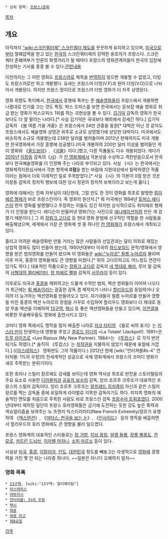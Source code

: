  * 상위 항목: [[프랑스/문화]]

[[목차]]

== 개요 ==
아직까지 [["wiki:스크린쿼터제" 스크린쿼터 제도]]를 꿋꿋하게 유지하고 있으며, [[미국]]으로부터 철폐압력을 받고 있는 [[한국]]의 스크린쿼터제의 강력한 옹호자가 프랑스다. 스크린 쿼터 존폐여부가 언론의 화젯거리가 될 때마다 프랑스의 영화관계자들이 한국의 입장에 찬성하는 기사를 종종 볼 수 있다.[http://news.naver.com/main/read.nhn?mode=LSD&mid=sec&sid1=106&oid=075&aid=0000005717 관련내용]

이전까지는 그 어떤 영화도 [[프랑스어]]로 제목을 [[번역]]하지 않으면 개봉할 수 없었고, 더빙도 프랑스어로만 하고 개봉했다. 요새는 프랑스어 더빙(V.F)과 원어 더빙(V.O)으로 나뉘어서 개봉된다. 하지만 프랑스 땅이므로 프랑스어 더빙 영화가 더 자주 상영된다. 

영화 취향도 특이해서, [[한국]]에서 흥행에 죽쑤는 준 [[예술]]영화들이 프랑스에서 개봉하면 나름대로 인기를 끄는 것도 특징. 박스 오피스를 보면 한국에서는 듣보잡 예술 영화로 취급 받는 영화가 박스오피스 1위를 하는 괴현상을 볼 수 있다. [[김기덕]] 감독의 영화가 한국보다도 더 잘 팔리는 나라다.[* 사실 김기덕은 국내보다 해외에서 강세긴 하다.] 김기덕 감독의 《봄 여름 가을 겨울》은 프랑스에서 24만 관중을 동원[* 대박은 아닌 것 같아도 프랑스에서도 예술영화 상영관 위주로 소규모 상영했기에 상당한 대박이다. 미국에서도 비슷하게 소규모 개봉했는데 238만 달러를 벌어들이며 2012년 현재까지도 미국 개봉한 한국영화에서 가장 흥행에 성공했다.(미국 개봉하여 200만 달러 이상을 벌어들인 게 이 영화와 《[[올드보이]]》, 《[[괴물]]》이다.]했고, 다른 작품들도 다수 개봉되었다. 게다가 [[2010년]] [[이창동]] 감독의《[[시]]》가 [[칸 영화제]]에서 각본상을 수상하고 격찬받음으로서 한국보다 한국예술영화를 더 인정해 주는 나라로 부각되고 있다. 사실 《시》는 한국에서는 영화제작지원심사에서 각본 항목에 '''0점'''을 받는 바람에 지원대상에서 탈락하였던 작품이라는 점에서 더욱 이례적인 일로 주목받았다.[* 사실 《시》의 각본이 0점 받은 것은 이창동 감독의 정치적 행보에 대한 당시 정권의 정치적 보복이라고 보는게 옳다.]

영화에 대해서는 진짜 자부심이 대단한데, 그럴 만도 한 것이 영화를 최초로 발명한 [[뤼미에르 형제]]가 바로 프랑스인이다. 즉 영화의 원산지.[* 뭐 미국에선 1894년 [[토머스 에디슨]]이 먼저 영화를 발명했다고 주장하는 이들도 있긴 하지만 상식적으로도 뤼미에르 형제가 더 인정을 받는다. 에디슨이 만들어낸 영화(?)는 사진으로 [[애니메이션]]처럼 만든 게 강했기 때문이다.] 그 외 [[장뤼크 고다르]] 등 현대 영화 문법에 선구적인 역할을 한 사람들을 배출해냈으며, 세계에서 가장 큰 영화제 셋 중 하나인 [[칸 영화제]]가 프랑스에서 개최되고 있다.

졸리고 어려운 예술영화만 만들 거라는 많은 사람들의 선입관과는 달리 의외로 재밌는 상업적 영화도 많이 만들어 왔는데, 1950년대부터 미국의 [[하드보일드]] 문학/영화에서 영향을 받은 범죄영화를 만들어 왔으며 이 영화들은 [[wiki:"누아르" 필름 누아르]]라 불리며 이후 미국, 홍콩의 영화들에도 큰 영향을 미쳤다.[* 위의 고다르하고도 어느정도 연관이 있기도 하다.] 대표적인 작품으로는 [[장뤼크 고다르]] 감독의 [[네 멋대로 해라]], 루이 말 감독의 [[사형대의 엘리베이터]], [[장 피에르 멜빌]] 감독의 [[사무라이]] 등이 있다.

이후로도 미국과 [[홍콩]]을 제외하고는 드물게 수작인 범죄, 액션 영화들이 이어져 나오다가 최근에는 [[뤽 베송]]이라는 걸출한 감독 겸 제작자가 나타나 [[할리우드]]와 동일하거나 오히려 더 능가하는 액션영화를 만들어오고 있다. 자기네들이 필름 누아르를 만들어 영향을 미친 홍콩의 액션 누아르의 장점을 거꾸로 수입하여 할리우드 영화보다 더 제대로 동양 무술 액션을 이해하여 [[13구역]], [[택시]] 등 좋은 액션영화들을 만들고 있으며, [[이연걸]]을 비롯한 무술배우들도 영화에 출연시키고 있다.

코미디 영화 쪽에서도 명작을 많이 배출한 나라로 [[자크 타티]]의 《윌로 씨의 휴가》는 [[미스터 빈]]이 탄생하는데 영향을 주었고 [[끌로드 지디]]의 <La Totale! (Jackpot!). 1991>은 [[트루 라이즈]]로 <Les Ripoux (My New Partner). 1984>는 《[[투캅스]]》로 각각 번안되기도 하였다.[* 솔직히 《투캅스》는 [[저작권]]을 지불하지 않았기 때문에 표절에 가깝다.] (《[[아스테릭스]]》 영화판도 그의 작품이다.) 2012년 현재 [wiki:"언터쳐블#s-4" 언터처블: 1%의 우정]의 전세계적인 성공으로 국제 영화계에서 프랑스의 코미디 영화가 새로 주목받는 분위기이다.

또한 호러나 스릴러 장르에도 강세를 보이는데 영화 역사상 최초로 반전을 스토리텔링의 주요 요소로 사용한 [[디아블릭]]과 [[공포의 보수]]의 감독, 앙리 조르주 크루조가 대표적인 프랑스의 스릴러 감독이다. 앙리 조르주 크루조는 [[알프레드 히치콕]]이 자신과 같은 스릴러 장르를 찍는 감독들 중에 유일하게 라이벌로 지목한 감독이기도 하다. 히치콕 영화의 예술적인 면모를 처음으로 주목한 사람도 바로 프랑스인 감독 [[프랑수아 트뤼포]]였다. 2000년대부터 제작된 일단의 프랑스 호러영화들은 금기에 도전하는 듯한 강도 높은 폭력과 섹슈얼리즘을 보여주는 뉴 프렌치 익스티리미티(New French Extremity)장르가 유행하여 《[[엑스텐션]]》, 《[[마터스: 천국을 보는 눈]]》, 《[[인사이드]]》 등의 명작을 배출하면서 헐리우드의 호러 영화에도 큰 영향을 불러 일으켰다.

프랑스 영화계의 대표적인 스타들로는 [[장 가방]], [[이브 몽탕]], [[알랭 들롱]], [[장폴 벨몽도]], [[잔 모로]], [[카트린 드뇌브]], [[이자벨 아자니]], [[소피 마르소]] 등이 있다.

사실상 [[미국]], [[홍콩]], [[이탈리아]], [[인도]], [[대한민국]] 정도를 빼놓고는 자생적으로 [[영화]]에 경쟁력을 가진 몇 안 되는 나라중 하나다. ~~일본은 아니다 오해하지 말자~~

=== 영화 목록 ===
 * [[13구역]], [wiki:"13구역: 얼티메이텀"]
 * [[아스테릭스]]
 * [[야마카시]]
 * [[언터쳐블#s-4|언터처블: 1%의 우정]]
 * [[택시(영화)|택시]]
 * [[레옹]]
 * [[여왕 마고]]
 * [[제8요일]]

[[각주]]
